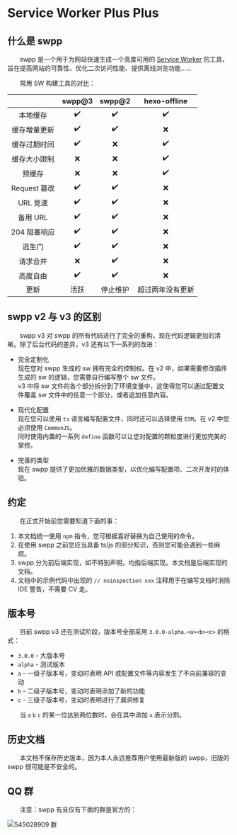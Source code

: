 # Service Worker Plus Plus

## 什么是 swpp

&emsp;&emsp;swpp 是一个用于为网站快速生成一个高度可用的 [Service Worker](https://developer.mozilla.org/zh-CN/docs/Web/API/ServiceWorker) 的工具，旨在提高网站的可靠性、优化二次访问性能、提供离线浏览功能……

&emsp;&emsp;常用 SW 构建工具的对比：

|            | swpp@3 | swpp@2 | hexo-offline |
|:----------:|:------:|:------:|:------------:|
|    本地缓存    |   ✔️   |   ✔️   |      ✔️      |
|   缓存增量更新   |   ✔️   |   ✔️   |      ❌       |
|   缓存过期时间   |   ✔️   |   ❌    |      ✔️      |
|   缓存大小限制   |   ❌    |   ❌    |      ✔️      |
|    预缓存     |   ❌    |   ❌    |      ✔️      |
| Request 篡改 |   ✔️   |   ✔️   |      ❌       |
|   URL 竞速   |   ✔️   |   ✔️   |      ❌       |
|   备用 URL   |   ✔️   |   ✔️   |      ❌       |
|  204 阻塞响应  |   ✔️   |   ✔️   |      ❌       |
|    逃生门     |   ✔️   |   ✔️   |      ❌       |
|    请求合并    |   ❌    |   ✔️   |      ❌       |
|    高度自由    |   ✔️   |   ✔️   |      ❌       |
|     更新     |   活跃   |  停止维护  |   超过两年没有更新   |

## swpp v2 与 v3 的区别

&emsp;&emsp;swpp v3 对 swpp 的所有代码进行了完全的重构，现在代码逻辑更加的清晰。除了后台代码的差异，v3 还有以下一系列的改进：

- 完全定制化<br/>
  现在您对 swpp 生成的 sw 拥有完全的控制权。在 v2 中，如果需要修改插件生成的 sw 的逻辑，您需要自行编写整个 sw 文件。<br/>
  v3 中将 sw 文件的各个部分拆分到了环境变量中，这使得您可以通过配置文件覆盖 sw 文件中的任意一个部分，或者追加任意内容。

- 现代化配置<br/>
  现在您可以使用 `ts` 语言编写配置文件，同时还可以选择使用 `ESM`。在 v2 中您必须使用 `CommonJS`。<br/>
  同时使用内置的一系列 `define` 函数可以让您对配置的颗粒度进行更加完美的掌控。

- 完善的类型<br/>
  现在 swpp 提供了更加优雅的数据类型，以优化编写配置项、二次开发时的体验。

## 约定

&emsp;&emsp;在正式开始前您需要知道下面的事：

1. 本文档统一使用 `npm` 指令，您可根据喜好替换为自己使用的命令。
2. 在使用 swpp 之前您应当具备 ts/js 的部分知识，否则您可能会遇到一些麻烦。
3. swpp 分为前后端实现，如不特别声明，均指后端实现。本文档是后端实现的文档。
4. 文档中的示例代码中出现的 `// noinspection xxx` 注释用于在编写文档时消除 IDE 警告，不需要 CV 走。

## 版本号

&emsp;&emsp;目前 swpp v3 还在测试阶段，版本号全部采用 `3.0.0-alpha.<a><b><c>` 的格式：

- `3.0.0` - 大版本号
- `alpha` - 测试版本
- `a` - 一级子版本号，变动时表明 API 或配置文件等内容发生了不向前兼容的变动
- `b` - 二级子版本号，变动时表明添加了新的功能
- `c` - 三级子版本号，变动时表明进行了漏洞修复

&emsp;&emsp;当 `a` `b` `c` 的某一位达到两位数时，会在其中添加 `x` 表示分割。

## 历史文档

&emsp;&emsp;本文档不保存历史版本，因为本人永远推荐用户使用最新版的 swpp，旧版的 swpp 很可能是不安全的。

## QQ 群

&emsp;&emsp;注意：swpp 有且仅有下面的群是官方的：

![545028909 群](/image/index/qrcode_545028909.jpg)